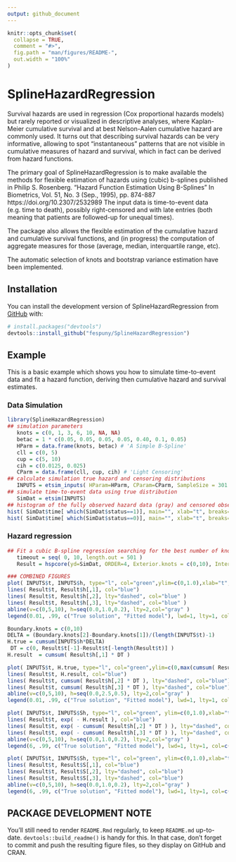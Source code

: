 ```yaml
---
output: github_document
---
```


```r
knitr::opts_chunk$set(
  collapse = TRUE,
  comment = "#>",
  fig.path = "man/figures/README-",
  out.width = "100%"
)
```

# SplineHazardRegression 

Survival hazards are used in regression (Cox proportional hazards models) but rarely reported or visualized in descriptive analyses, where Kaplan-Meier cumulative survival and at best Nelson-Aalen cumulative hazard are commonly used. It turns out that describing survival hazards can be very informative, allowing to spot “instantaneous” patterns that are not visible in cumulative measures of hazard and survival, which in fact can be derived from hazard functions.

The primary goal of SplineHazardRegression is to make available the methods 
for flexible estimation of hazards using (cubic) b-splines published in 
    Philip S. Rosenberg. "Hazard Function Estimation Using B-Splines"
    In Biometrics, Vol. 51, No. 3 (Sep., 1995), pp. 874-887
    https://doi.org/10.2307/2532989
The input data is time-to-event data (e.g. time to death), possibly right-censored and with late entries (both meaning that patients are followed-up for unequal times).

The package also allows the flexible estimation of the cumulative hazard and cumulative survival functions, and (in progress) the computation of aggregate measures for those (average, median, interquartile range, etc). 

The automatic selection of knots and bootstrap variance estimation have been implemented. 

## Installation

You can install the development version of SplineHazardRegression from [GitHub](https://github.com/) with:

``` r
# install.packages("devtools")
devtools::install_github("fespuny/SplineHazardRegression")
```

## Example

This is a basic example which shows you how to simulate time-to-event data and fit a hazard function, deriving then cumulative hazard and survival estimates.

### Data Simulation

```r
library(SplineHazardRegression)
## simulation parameters
   knots = c(0, 1, 3, 6, 10, NA, NA)
   betac = 1 * c(0.05, 0.05, 0.05, 0.05, 0.40, 0.1, 0.05)
   HParm = data.frame(knots, betac) # 'A Simple B-Spline'
   cll = c(0, 5)
   cup = c(5, 10)
   cih = c(0.0125, 0.025)
   CParm = data.frame(cll, cup, cih) # 'Light Censoring'
## calculate simulation true hazard and censoring distributions
   INPUTS = etsim_inputs( HParam=HParm, CParam=CParm, SampleSize = 301 )
## simulate time-to-event data using true distribution
   SimDat = etsim(INPUTS)
## histogram of the fully observed hazard data (gray) and censored observations (light blue)
hist( SimDat$time[ which(SimDat$status==1)], main="", xlab="t", breaks="Freedman-Diaconis", xlim=c(0,10) )
hist( SimDat$time[ which(SimDat$status==0)], main="", xlab="t", breaks="Freedman-Diaconis", xlim=c(0,10),add=TRUE, col=rgb(173,216,230,max=255,alpha=100) )
```

### Hazard regression

```r
## Fit a cubic B-spline regression searching for the best number of knots
   timeout = seq( 0, 10, length.out = 501 )
   Result = hspcore(yd=SimDat, ORDER=4, Exterior.knots = c(0,10), Interior.knots=NULL, SelectBestKnots = TRUE, time=timeout, Bootstrap = 200, verbose=FALSE )  
```

```r
### COMBINED FIGURES
plot( INPUTS$t, INPUTS$h, type="l", col="green",ylim=c(0,1.0),xlab="t",ylab="event hazard rate",bty="n")
lines( Result$t, Result$h[,1], col="blue")
lines( Result$t, Result$h[,2], lty="dashed", col="blue" )
lines( Result$t, Result$h[,3], lty="dashed", col="blue" )
abline(v=c(0,5,10), h=seq(0.0,1.0,0.2), lty=2,col="gray" )
legend(0.01, .99, c("True solution", "Fitted model"), lwd=1, lty=1, col=c("green","blue"), bty = "n")

Boundary.knots = c(0,10)
DELTA = (Boundary.knots[2]-Boundary.knots[1])/(length(INPUTS$t)-1)
H.true = cumsum(INPUTS$h*DELTA)
 DT = c(0, Result$t[-1]-Result$t[-length(Result$t)] ) 
H.result  = cumsum( Result$h[,1] * DT )

plot( INPUTS$t, H.true, type="l", col="green",ylim=c(0,max(cumsum( Result$h[,3] * DT ))), xlab="t",ylab="Cumulative Hazard",bty="n")
lines( Result$t, H.result, col="blue")
lines( Result$t, cumsum( Result$h[,2] * DT ), lty="dashed", col="blue")
lines( Result$t, cumsum( Result$h[,3] * DT ), lty="dashed", col="blue")
abline(v=c(0,5,10), h=seq(0.0,2.5,0.5), lty=2,col="gray" )
legend(0.01, .99, c("True solution", "Fitted model"), lwd=1, lty=1, col=c("green","blue"), bty = "n")

plot( INPUTS$t, INPUTS$Sh, type="l", col="green", ylim=c(0,1.0),xlab="t",ylab= "Survival Probability [exp(-H)]",bty="n")
lines( Result$t, exp( - H.result ), col="blue")
lines( Result$t, exp( - cumsum( Result$h[,2] * DT ) ), lty="dashed", col="blue")
lines( Result$t, exp( - cumsum( Result$h[,3] * DT ) ), lty="dashed", col="blue")
abline(v=c(0,5,10), h=seq(0.0,1.0,0.2), lty=2,col="gray" )
legend(6, .99, c("True solution", "Fitted model"), lwd=1, lty=1, col=c("green","blue"), bty = "n")

plot( INPUTS$t, INPUTS$Sh, type="l", col="green", ylim=c(0,1.0),xlab="t",ylab=" Survival Probability (Bootstrap)",bty="n")
lines( Result$t, Result$S[,1], col="blue")
lines( Result$t, Result$S[,2], lty="dashed", col="blue")
lines( Result$t, Result$S[,3], lty="dashed", col="blue")
abline(v=c(0,5,10), h=seq(0.0,1.0,0.2), lty=2,col="gray" )
legend(6, .99, c("True solution", "Fitted model"), lwd=1, lty=1, col=c("green","blue"), bty = "n")
```


## PACKAGE DEVELOPMENT NOTE

You'll still need to render `README.Rmd` regularly, to keep `README.md` up-to-date. `devtools::build_readme()` is handy for this.
In that case, don't forget to commit and push the resulting figure files, so they display on GitHub and CRAN.
